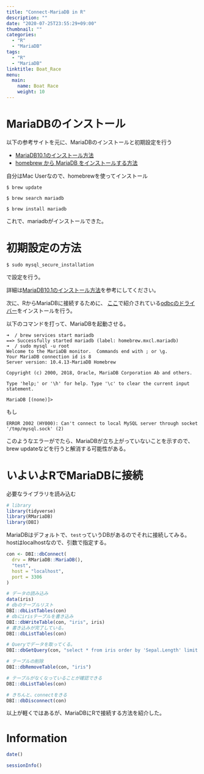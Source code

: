 ```yaml
---
title: "Connect-MariaDB in R"
description: ""
date: "2020-07-25T23:55:29+09:00"
thumbnail: ""
categories:
  - "R"
  - "MariaDB"
tags:
  - "R"
  - "MariaDB"
linktitle: Boat_Race
menu:
  main:
    name: Boat Race
    weight: 10
---
```


# MariaDBのインストール

以下の参考サイトを元に、MariaDBのインストールと初期設定を行う

- [MariaDB10.1のインストール方法](https://qiita.com/hana_shin/items/4d7e9f07e206e989834b)
- [homebrew から MariaDB をインストールする方法](https://qiita.com/kozmats/items/ac32f1ac1d676a09e3b2)

自分はMac Userなので、homebrewを使ってインストール
```
$ brew update

$ brew search mariadb

$ brew install mariadb
```

これで、mariadbがインストールできた。



# 初期設定の方法

```
$ sudo mysql_secure_installation
```
で設定を行う。

詳細は[MariaDB10.1のインストール方法](https://qiita.com/hana_shin/items/4d7e9f07e206e989834b#7-%E7%8A%B6%E6%85%8B%E3%81%AE%E7%A2%BA%E8%AA%8D%E6%96%B9%E6%B3%95status)を参考にしてください。

次に、RからMariaDBに接続するために、
[ここ](https://mariadb.com/kb/en/r-statistical-programming-using-mariadb-as-the-background-database/#data-transfer-between-r-and-mariadb)で紹介されている[odbcのドライバー](https://downloads.mariadb.com/Connectors/odbc/connector-odbc-3.1.9/)をインストールを行う。

以下のコマンドを打って、MariaDBを起動させる。
```
➜  / brew services start mariadb
==> Successfully started mariadb (label: homebrew.mxcl.mariadb)
➜  / sudo mysql -u root
Welcome to the MariaDB monitor.  Commands end with ; or \g.
Your MariaDB connection id is 8
Server version: 10.4.13-MariaDB Homebrew

Copyright (c) 2000, 2018, Oracle, MariaDB Corporation Ab and others.

Type 'help;' or '\h' for help. Type '\c' to clear the current input statement.

MariaDB [(none)]>
```

もし
```
ERROR 2002 (HY000): Can't connect to local MySQL server through socket '/tmp/mysql.sock' (2)
```
このようなエラーがでたら、MariaDBが立ち上がっていないことを示すので、brew updateなどを行うと解消する可能性がある。


# いよいよRでMariaDBに接続

必要なライブラリを読み込む
```r
# library
library(tidyverse)
library(RMariaDB)
library(DBI)
```

MariaDBはデフォルトで、`test`っていうDBがあるのでそれに接続してみる。
hostはlocalhostなので、引数で指定する。

```r
con <- DBI::dbConnect(
  drv = RMariaDB::MariaDB(),
  "test",
  host = "localhost", 
  port = 3306
)
```


```r
# データの読み込み
data(iris)
# dbのテーブルリスト
DBI::dbListTables(con)
# dbにirisテーブルを書き込み
DBI::dbWriteTable(con, "iris", iris)
# 書き込みが完了している。
DBI::dbListTables(con)

# Queryでデータを取ってくる。
DBI::dbGetQuery(con, "select * from iris order by 'Sepal.Length' limit 3")

# テーブルの削除
DBI::dbRemoveTable(con, "iris")

# テーブルがなくなっていることが確認できる
DBI::dbListTables(con)

# きちんと、connectをきる
DBI::dbDisconnect(con)
```

以上が軽くではあるが、MariaDBにRで接続する方法を紹介した。


# Information

```r
date()

sessionInfo()
```

